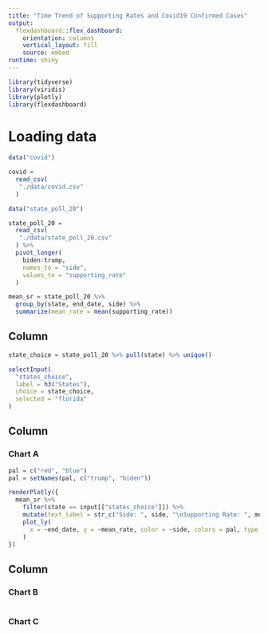 ```yaml
---
title: "Time Trend of Supporting Rates and Covid19 Confirmed Cases"
output: 
  flexdashboard::flex_dashboard:
    orientation: columns
    vertical_layout: fill
    source: embed
runtime: shiny
---
```


```r
library(tidyverse)
library(viridis)
library(plotly)
library(flexdashboard)
```

# Loading data

```r
data("covid")

covid = 
  read_csv(
   "./data/covid.csv"
  ) 

data("state_poll_20")

state_poll_20 = 
  read_csv(
   "./data/state_poll_20.csv"
  ) %>% 
  pivot_longer(
    biden:trump,
    names_to = "side",
    values_to = "supporting_rate"
  )

mean_sr = state_poll_20 %>% 
  group_by(state, end_date, side) %>% 
  summarize(mean_rate = mean(supporting_rate))

```


Column {.sidebar}
-----------------------------------------------------------------------

```r
state_choice = state_poll_20 %>% pull(state) %>% unique()

selectInput(
  "states_choice",
  label = h3("States"),
  choice = state_choice,
  selected = "florida"
)
```

Column {data-width=650}
-----------------------------------------------------------------------

### Chart A

```r
pal = c("red", "blue")
pal = setNames(pal, c("trump", "biden"))

renderPlotly({
  mean_sr %>% 
    filter(state == input[["states_choice"]]) %>% 
    mutate(text_label = str_c("Side: ", side, "\nSupporting Rate: ", mean_rate)) %>%
    plot_ly(
      x = ~end_date, y = ~mean_rate, color = ~side, colors = pal, type = "scatter", mode = "markers+lines", alpha = 0.5, text = ~text_label
    )
})
```

Column {data-width=350}
-----------------------------------------------------------------------

### Chart B

```r

```

### Chart C

```r

```

